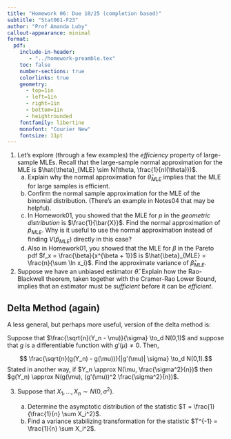 ```yaml
---
title: "Homework 06: Due 10/25 (completion based)"
subtitle: "Stat061-F23"
author: "Prof Amanda Luby"
callout-appearance: minimal
format:
  pdf:
    include-in-header: 
       - "../homework-preamble.tex"
    toc: false
    number-sections: true
    colorlinks: true
    geometry:
      - top=1in
      - left=1in
      - right=1in
      - bottom=1in
      - heightrounded
    fontfamily: libertine
    monofont: "Courier New"
    fontsize: 11pt
---
```


1. Let's explore (through a few examples) the *efficiency* property of large-sample MLEs. Recall that the large-sample normal approximation for the MLE is $\hat{\theta}_{MLE} \sim N(\theta, \frac{1}{nI(\theta)})$. 
   (a) Explain why the normal approximation for $\hat{\theta}_{MLE}$ implies that the MLE for large samples is efficient. 
   (a) Confirm the normal sample approximation for the MLE of the binomial distribution. (There's an example in Notes04 that may be helpful). 
   (b) In Homework01, you showed that the MLE for $p$ in the *geometric distribution* is $\frac{1}{\bar{X}}$. Find the normal approximation of $\hat{p}_{MLE}$. Why is it useful to use the normal approximation instead of finding $V(\hat{p}_{MLE})$   directly in this case? 
   (c) Also in Homework01, you showed that the MLE for $\beta$ in the Pareto pdf $f_x = \frac{\beta}{x^{\beta + 1}}$ is $\hat{\beta}_{MLE} = \frac{n}{\sum \ln x_i}$. Find the approximate variance of $\hat{\beta}_{MLE}$. 

2. Suppose we have an unbiased estimator $\hat{\theta}$. Explain how the Rao-Blackwell theorem, taken together with the Cramer-Rao Lower Bound, implies that an estimator must be *sufficient* before it can be *efficient*. 

::: callout-note
## Delta Method (again)

A less general, but perhaps more useful, version of the delta method is: 

Suppose that $\frac{\sqrt{n}(Y_n - \mu)}{\sigma} \to_d N(0,1)$ and suppose that $g$ is a differentiable function with $g'(\mu) \ne 0$. Then, 

$$ \frac{\sqrt{n}(g(Y_n) - g(\mu))}{|g'(\mu)| \sigma} \to_d N(0,1).$$
Stated in another way, if $Y_n \approx N(\mu, \frac{\sigma^2}{n})$ then $g(Y_n) \approx N(g(\mu), (g'(\mu))^2 \frac{\sigma^2}{n})$.
:::

3. Suppose that $X_1, ..., X_n \sim N(0, \sigma^2)$. 

   (a) Determine the asymptotic distribution of the statistic $T = \frac{1}{\frac{1}{n} \sum X_i^2}$. 
   (b) Find a variance stabilizing transformation for the statistic $T^{-1} = \frac{1}{n} \sum X_i^2$. 



